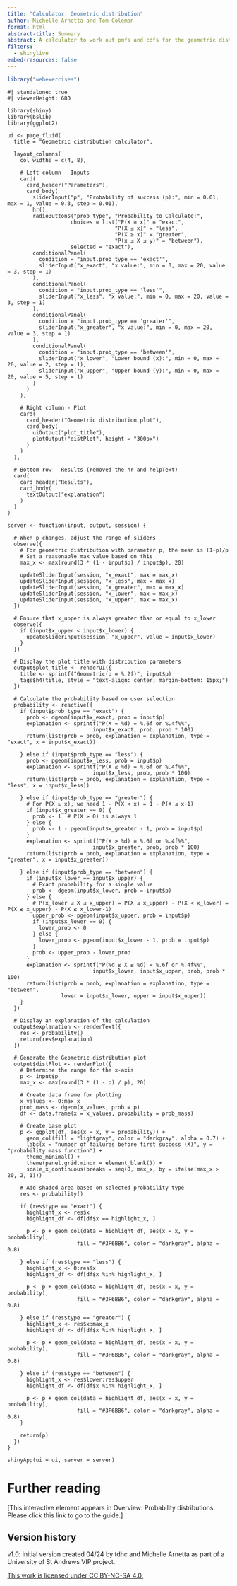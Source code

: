 ```yaml
---
title: "Calculator: Geometric distribution"
author: Michelle Arnetta and Tom Coleman
format: html
abstract-title: Summary
abstract: A calculator to work out pmfs and cdfs for the geometric distribution.
filters: 
  - shinylive
embed-resources: false
---
```


```r
library("webexercises")
```


```shinylive-r
#| standalone: true
#| viewerHeight: 680

library(shiny)
library(bslib)
library(ggplot2)

ui <- page_fluid(
  title = "Geometric cistribution calculator",
  
  layout_columns(
    col_widths = c(4, 8),
    
    # Left column - Inputs
    card(
      card_header("Parameters"),
      card_body(
        sliderInput("p", "Probability of success (p):", min = 0.01, max = 1, value = 0.3, step = 0.01),
        hr(),
        radioButtons("prob_type", "Probability to Calculate:",
                    choices = list("P(X = x)" = "exact", 
                                  "P(X ≤ x)" = "less", 
                                  "P(X ≥ x)" = "greater", 
                                  "P(x ≤ X ≤ y)" = "between"),
                    selected = "exact"),
        conditionalPanel(
          condition = "input.prob_type == 'exact'",
          sliderInput("x_exact", "x value:", min = 0, max = 20, value = 3, step = 1)
        ),
        conditionalPanel(
          condition = "input.prob_type == 'less'",
          sliderInput("x_less", "x value:", min = 0, max = 20, value = 3, step = 1)
        ),
        conditionalPanel(
          condition = "input.prob_type == 'greater'",
          sliderInput("x_greater", "x value:", min = 0, max = 20, value = 3, step = 1)
        ),
        conditionalPanel(
          condition = "input.prob_type == 'between'",
          sliderInput("x_lower", "Lower bound (x):", min = 0, max = 20, value = 2, step = 1),
          sliderInput("x_upper", "Upper bound (y):", min = 0, max = 20, value = 5, step = 1)
        )
      )
    ),
    
    # Right column - Plot
    card(
      card_header("Geometric distribution plot"),
      card_body(
        uiOutput("plot_title"),
        plotOutput("distPlot", height = "300px")
      )
    )
  ),
  
  # Bottom row - Results (removed the hr and helpText)
  card(
    card_header("Results"),
    card_body(
      textOutput("explanation")
    )
  )
)

server <- function(input, output, session) {
  
  # When p changes, adjust the range of sliders
  observe({
    # For geometric distribution with parameter p, the mean is (1-p)/p
    # Set a reasonable max value based on this
    max_x <- max(round(3 * (1 - input$p) / input$p), 20)
    
    updateSliderInput(session, "x_exact", max = max_x)
    updateSliderInput(session, "x_less", max = max_x)
    updateSliderInput(session, "x_greater", max = max_x)
    updateSliderInput(session, "x_lower", max = max_x)
    updateSliderInput(session, "x_upper", max = max_x)
  })
  
  # Ensure that x_upper is always greater than or equal to x_lower
  observe({
    if (input$x_upper < input$x_lower) {
      updateSliderInput(session, "x_upper", value = input$x_lower)
    }
  })
  
  # Display the plot title with distribution parameters
  output$plot_title <- renderUI({
    title <- sprintf("Geometric(p = %.2f)", input$p)
    tags$h4(title, style = "text-align: center; margin-bottom: 15px;")
  })
  
  # Calculate the probability based on user selection
  probability <- reactive({
    if (input$prob_type == "exact") {
      prob <- dgeom(input$x_exact, prob = input$p)
      explanation <- sprintf("P(X = %d) = %.6f or %.4f%%", 
                           input$x_exact, prob, prob * 100)
      return(list(prob = prob, explanation = explanation, type = "exact", x = input$x_exact))
      
    } else if (input$prob_type == "less") {
      prob <- pgeom(input$x_less, prob = input$p)
      explanation <- sprintf("P(X ≤ %d) = %.6f or %.4f%%", 
                           input$x_less, prob, prob * 100)
      return(list(prob = prob, explanation = explanation, type = "less", x = input$x_less))
      
    } else if (input$prob_type == "greater") {
      # For P(X ≥ x), we need 1 - P(X < x) = 1 - P(X ≤ x-1)
      if (input$x_greater == 0) {
        prob <- 1  # P(X ≥ 0) is always 1
      } else {
        prob <- 1 - pgeom(input$x_greater - 1, prob = input$p)
      }
      explanation <- sprintf("P(X ≥ %d) = %.6f or %.4f%%", 
                           input$x_greater, prob, prob * 100)
      return(list(prob = prob, explanation = explanation, type = "greater", x = input$x_greater))
      
    } else if (input$prob_type == "between") {
      if (input$x_lower == input$x_upper) {
        # Exact probability for a single value
        prob <- dgeom(input$x_lower, prob = input$p)
      } else {
        # P(x_lower ≤ X ≤ x_upper) = P(X ≤ x_upper) - P(X < x_lower) = P(X ≤ x_upper) - P(X ≤ x_lower-1)
        upper_prob <- pgeom(input$x_upper, prob = input$p)
        if (input$x_lower == 0) {
          lower_prob <- 0
        } else {
          lower_prob <- pgeom(input$x_lower - 1, prob = input$p)
        }
        prob <- upper_prob - lower_prob
      }
      explanation <- sprintf("P(%d ≤ X ≤ %d) = %.6f or %.4f%%", 
                           input$x_lower, input$x_upper, prob, prob * 100)
      return(list(prob = prob, explanation = explanation, type = "between", 
                 lower = input$x_lower, upper = input$x_upper))
    }
  })
  
  # Display an explanation of the calculation
  output$explanation <- renderText({
    res <- probability()
    return(res$explanation)
  })
  
  # Generate the Geometric distribution plot
  output$distPlot <- renderPlot({
    # Determine the range for the x-axis
    p <- input$p
    max_x <- max(round(3 * (1 - p) / p), 20)
    
    # Create data frame for plotting
    x_values <- 0:max_x
    prob_mass <- dgeom(x_values, prob = p)
    df <- data.frame(x = x_values, probability = prob_mass)
    
    # Create base plot
    p <- ggplot(df, aes(x = x, y = probability)) +
      geom_col(fill = "lightgray", color = "darkgray", alpha = 0.7) +
      labs(x = "number of failures before first success (X)", y = "probability mass function") +
      theme_minimal() +
      theme(panel.grid.minor = element_blank()) +
      scale_x_continuous(breaks = seq(0, max_x, by = ifelse(max_x > 20, 2, 1)))
    
    # Add shaded area based on selected probability type
    res <- probability()
    
    if (res$type == "exact") {
      highlight_x <- res$x
      highlight_df <- df[df$x == highlight_x, ]
      
      p <- p + geom_col(data = highlight_df, aes(x = x, y = probability), 
                      fill = "#3F6BB6", color = "darkgray", alpha = 0.8)
      
    } else if (res$type == "less") {
      highlight_x <- 0:res$x
      highlight_df <- df[df$x %in% highlight_x, ]
      
      p <- p + geom_col(data = highlight_df, aes(x = x, y = probability), 
                      fill = "#3F6BB6", color = "darkgray", alpha = 0.8)
      
    } else if (res$type == "greater") {
      highlight_x <- res$x:max_x
      highlight_df <- df[df$x %in% highlight_x, ]
      
      p <- p + geom_col(data = highlight_df, aes(x = x, y = probability), 
                      fill = "#3F6BB6", color = "darkgray", alpha = 0.8)
      
    } else if (res$type == "between") {
      highlight_x <- res$lower:res$upper
      highlight_df <- df[df$x %in% highlight_x, ]
      
      p <- p + geom_col(data = highlight_df, aes(x = x, y = probability), 
                      fill = "#3F6BB6", color = "darkgray", alpha = 0.8)
    }
    
    return(p)
  })
}

shinyApp(ui = ui, server = server)
```

# Further reading {-}

[This interactive element appears in Overview: Probability distributions. Please click this link to go to the guide.]

## Version history {-}

v1.0: initial version created 04/24 by tdhc and Michelle Arnetta as part of a University of St Andrews VIP project.
  
[This work is licensed under CC BY-NC-SA 4.0.](https://creativecommons.org/licenses/by-nc-sa/4.0/?ref=chooser-v1)



